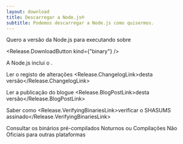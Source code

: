 ```yaml
---
layout: download
title: Descarregar a Node.js®
subtitle: Podemos descarregar a Node.js como quisermos.
---
```


<section>
Quero a versão <Release.VersionDropdown /> da Node.js para <Release.OperatingSystemDropdown /> executando sobre <Release.BitnessDropdown />

<Release.DownloadButton kind={"binary"} />
</section>

<section>
A Node.js inclui o <Release.NpmLink />.

Ler o registo de alterações <Release.ChangelogLink>desta versão</Release.ChangelogLink>

Ler a publicação do blogue <Release.BlogPostLink>desta versão</Release.BlogPostLink>

Saber como <Release.VerifyingBinariesLink>verificar o SHASUMS assinado</Release.VerifyingBinariesLink>

Consultar os binários pré-compilados <LinkWithIcon href="https://nodejs.org/download/nightly/"> Noturnos </LinkWithIcon> ou <LinkWithIcon href="https://unofficial-builds.nodejs.org/download/"> Compilações Não Oficiais </LinkWithIcon> para outras plataformas

</section>
